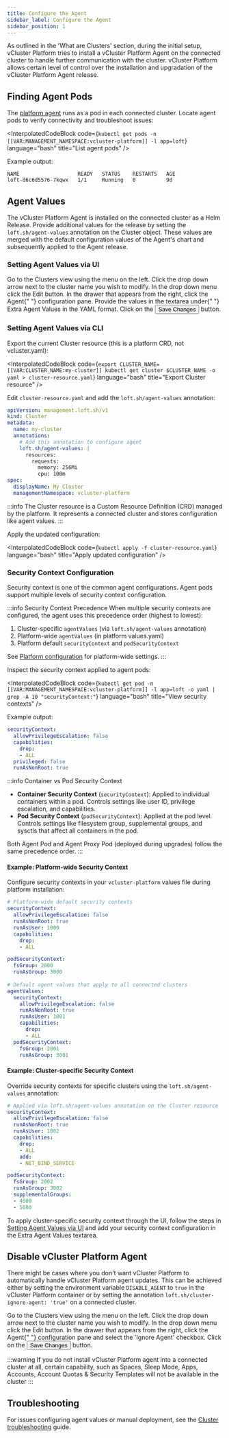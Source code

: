 ```yaml
---
title: Configure the Agent
sidebar_label: Configure the Agent
sidebar_position: 1
---
```




As outlined in the 'What are Clusters' section, during the initial setup, vCluster Platform tries to install a vCluster Platform Agent on the connected cluster to handle further communication with the cluster. vCluster Platform allows certain level of control over the installation and upgradation of the vCluster Platform Agent release.

## Finding Agent Pods

The [platform agent](../../../configure/config.mdx#what-is-the-platform-agent) runs as a pod in each connected cluster. Locate agent pods to verify connectivity and troubleshoot issues:

<InterpolatedCodeBlock
  code={`kubectl get pods -n [[VAR:MANAGEMENT_NAMESPACE:vcluster-platform]] -l app=loft`}
  language="bash"
  title="List agent pods"
/>

Example output:
```
NAME                   READY   STATUS    RESTARTS   AGE
loft-d6c6d5576-7kqwx   1/1     Running   0          9d
```

## Agent Values

The vCluster Platform Agent is installed on the connected cluster as a Helm Release. Provide additional values for the release by setting the `loft.sh/agent-values` annotation on the Cluster object. These values are merged with the default configuration values of the Agent's chart and subsequently applied to the Agent release.

### Setting Agent Values via UI

<Flow id="cluster-extravalues-vcluster-platform-agent">
  <Step>
    Go to the <NavStep>Clusters</NavStep> view using the menu on the left.
  </Step>
  <Step>
    Click the drop down arrow next to the cluster name you wish to modify. In
    the drop down menu click the <Label>Edit</Label> button.
  </Step>
  <Step>
    In the drawer that appears from the right, click the <Label>Agent</Label>{" "}
    configuration pane. Provide the values in the textarea under{" "}
    <Label>Extra Agent Values</Label> in the YAML format.
  </Step>
  <Step>
    Click on the <Button>Save Changes</Button> button.
  </Step>
</Flow>

### Setting Agent Values via CLI

Export the current Cluster resource (this is a platform CRD, not vcluster.yaml):

<InterpolatedCodeBlock
  code={`export CLUSTER_NAME=[[VAR:CLUSTER_NAME:my-cluster]]
kubectl get cluster $CLUSTER_NAME -o yaml > cluster-resource.yaml`}
  language="bash"
  title="Export Cluster resource"
/>

Edit `cluster-resource.yaml` and add the `loft.sh/agent-values` annotation:

```yaml title="cluster-resource.yaml excerpt"
apiVersion: management.loft.sh/v1
kind: Cluster
metadata:
  name: my-cluster
  annotations:
    # Add this annotation to configure agent
    loft.sh/agent-values: |
      resources:
        requests:
          memory: 256Mi
          cpu: 100m
spec:
  displayName: My Cluster
  managementNamespace: vcluster-platform
```

:::info
The Cluster resource is a Custom Resource Definition (CRD) managed by <GlossaryTerm term="platform">the platform</GlossaryTerm>. It represents a connected cluster and stores configuration like agent values.
:::

Apply the updated configuration:

<InterpolatedCodeBlock
  code={`kubectl apply -f cluster-resource.yaml`}
  language="bash"
  title="Apply updated configuration"
/>

### Security Context Configuration

Security context is one of the common agent configurations. Agent pods support multiple levels of security context configuration.

:::info Security Context Precedence
When multiple security contexts are configured, the agent uses this precedence order (highest to lowest):
1. Cluster-specific `agentValues` (via `loft.sh/agent-values` annotation)
2. Platform-wide `agentValues` (in platform values.yaml)
3. Platform default `securityContext` and `podSecurityContext`

See [Platform configuration](../../../configure/config.mdx#agent-configuration) for platform-wide settings.
:::

Inspect the security context applied to agent pods:

<InterpolatedCodeBlock
  code={`kubectl get pod -n [[VAR:MANAGEMENT_NAMESPACE:vcluster-platform]] -l app=loft -o yaml | grep -A 10 "securityContext:"`}
  language="bash"
  title="View security contexts"
/>

Example output:
```yaml
securityContext:
  allowPrivilegeEscalation: false
  capabilities:
    drop:
    - ALL
  privileged: false
  runAsNonRoot: true
```

:::info Container vs Pod Security Context
- **Container Security Context** (`securityContext`): Applied to individual containers within a pod. Controls settings like user ID, privilege escalation, and capabilities.
- **Pod Security Context** (`podSecurityContext`): Applied at the pod level. Controls settings like filesystem group, supplemental groups, and sysctls that affect all containers in the pod.

Both Agent Pod and Agent Proxy Pod (deployed during upgrades) follow the same precedence order.
:::

#### Example: Platform-wide Security Context

Configure security contexts in your `vcluster-platform` values file during platform installation:

```yaml title="vcluster-platform values.yaml"
# Platform-wide default security contexts
securityContext:
  allowPrivilegeEscalation: false
  runAsNonRoot: true
  runAsUser: 1000
  capabilities:
    drop:
    - ALL

podSecurityContext:
  fsGroup: 2000
  runAsGroup: 3000
  
# Default agent values that apply to all connected clusters
agentValues:
  securityContext:
    allowPrivilegeEscalation: false
    runAsNonRoot: true
    runAsUser: 1001
    capabilities:
      drop:
      - ALL
  podSecurityContext:
    fsGroup: 2001
    runAsGroup: 3001
```

#### Example: Cluster-specific Security Context

Override security contexts for specific clusters using the `loft.sh/agent-values` annotation:

```yaml title="cluster-specific-agent-values.yaml"
# Applied via loft.sh/agent-values annotation on the Cluster resource
securityContext:
  allowPrivilegeEscalation: false
  runAsNonRoot: true
  runAsUser: 1002
  capabilities:
    drop:
    - ALL
    add:
    - NET_BIND_SERVICE

podSecurityContext:
  fsGroup: 2002
  runAsGroup: 3002
  supplementalGroups:
  - 4000
  - 5000
```

To apply cluster-specific security context through the UI, follow the steps in [Setting Agent Values via UI](#setting-agent-values-via-ui) and add your security context configuration in the Extra Agent Values textarea.

## Disable vCluster Platform Agent

There might be cases where you don't want vCluster Platform to automatically handle vCluster Platform agent updates. This can be achieved either by setting the environment variable `DISABLE_AGENT` to `true` in the vCluster Platform container or by setting the annotation `loft.sh/cluster-ignore-agent: 'true'` on a connected cluster.

<Flow id="cluster-disable-vcluster-platform-agent">
  <Step>
    Go to the <NavStep>Clusters</NavStep> view using the menu on the left.
  </Step>
  <Step>
    Click the drop down arrow next to the cluster name you wish to modify. In
    the drop down menu click the <Label>Edit</Label> button.
  </Step>
  <Step>
    In the drawer that appears from the right, click the <Label>Agent</Label>{" "}
    configuration pane and select the 'Ignore Agent' checkbox.
  </Step>
  <Step>
    Click on the <Button>Save Changes</Button> button.
  </Step>
</Flow>

:::warning
If you do not install vCluster Platform agent into a connected cluster at all, certain capability, such as Spaces, <GlossaryTerm term="sleep-mode">Sleep Mode</GlossaryTerm>, Apps, Accounts, Account Quotas & Security Templates will not be available in the cluster
:::

## Troubleshooting

For issues configuring agent values or manual deployment, see the [Cluster troubleshooting](cluster-troubleshooting.mdx) guide.